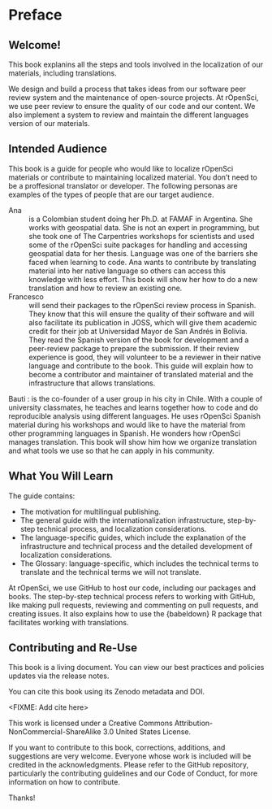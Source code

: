 # Preface {.unnumbered}

## Welcome!

This book explanins all the steps and tools involved in the localization of our materials, including translations.

We design and build a process that takes ideas from our software peer review system and the maintenance of open-source projects.  At rOpenSci, we use peer review to ensure the quality of our code and our content. We also implement a system to review and maintain the different languages version of our materials.

## Intended Audience

This book is a guide for people who would like to localize rOpenSci materials or contribute to maintaining localized material.  You don't need to be a proffesional translator or developer.  The following personas are examples of the types of people that are our target audience.

Ana
:  
  is a Colombian student doing her Ph.D. at FAMAF in Argentina. She works with geospatial data. She is not an expert in programming, but she took one of The Carpentries workshops for scientists and used some of the rOpenSci suite packages for handling and accessing geospatial data for her thesis.
  Language was one of the barriers she faced when learning to code. Ana wants to contribute by translating material into her native language so others can access this knowledge with less effort. This book will show her how to do a new translation and how to review an existing one.
 
Francesco
:  
  will send their packages to the rOpenSci review process in Spanish. They know that this will ensure the quality of their software and will also facilitate its publication in JOSS, which will give them academic credit for their job at Universidad Mayor de San Andrés in Bolivia. They read the Spanish version of the book for development and a peer-review package to prepare the submission. If their review experience is good, they will volunteer to be a reviewer in their native language and contribute to the book. This guide will explain how to become a contributor and maintainer of translated material and the infrastructure that allows translations.

Bauti
:
  is the co-founder of a user group in his city in Chile.  With a couple of university classmates, he teaches and learns together how to code and do reproducible analysis using different languages.  He uses rOpenSci Spanish material during his workshops and would like to have the material from other programming languages in Spanish. He wonders how rOpenSci manages translation. This book will show him how we organize translation and what tools we use so that he can apply in his community.   

## What You Will Learn

The guide contains:

- The motivation for multilingual publishing.
- The general guide with the internationalization infrastructure, step-by-step technical process, and localization considerations.
- The language-specific guides, which include the explanation of the infrastructure and technical process and the detailed development of localization considerations.
- The Glossary: language-specific, which includes the technical terms to translate and the technical terms we will not translate.

At rOpenSci, we use GitHub to host our code, including our packages and books. The step-by-step technical process refers to working with GitHub, like making pull requests, reviewing and commenting on pull requests, and creating issues. It also explains how to use the {babeldown} R package that facilitates working with translations.  

## Contributing and Re-Use

This book is a living document. You can view our best practices and policies updates via the release notes.

You can cite this book using its Zenodo metadata and DOI.

<FIXME: Add cite here>

This work is licensed under a Creative Commons Attribution-NonCommercial-ShareAlike 3.0 United States License.

If you want to contribute to this book, corrections, additions, and suggestions are very welcome. Everyone whose work is included will be credited in the acknowledgments. Please refer to the GitHub repository, particularly the contributing guidelines and our Code of Conduct, for more information on how to contribute.

Thanks!

